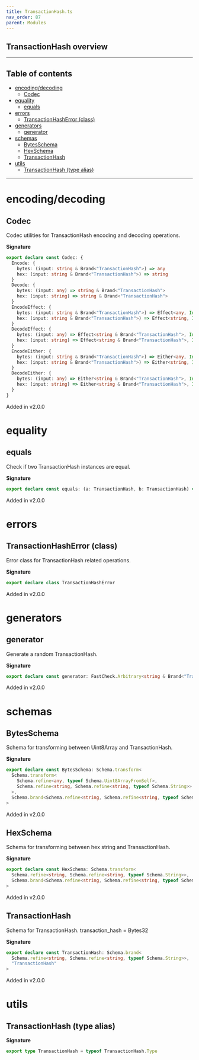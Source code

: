 ```yaml
---
title: TransactionHash.ts
nav_order: 87
parent: Modules
---
```


## TransactionHash overview

---

<h2 className="text-delta">Table of contents</h2>

- [encoding/decoding](#encodingdecoding)
  - [Codec](#codec)
- [equality](#equality)
  - [equals](#equals)
- [errors](#errors)
  - [TransactionHashError (class)](#transactionhasherror-class)
- [generators](#generators)
  - [generator](#generator)
- [schemas](#schemas)
  - [BytesSchema](#bytesschema)
  - [HexSchema](#hexschema)
  - [TransactionHash](#transactionhash)
- [utils](#utils)
  - [TransactionHash (type alias)](#transactionhash-type-alias)

---

# encoding/decoding

## Codec

Codec utilities for TransactionHash encoding and decoding operations.

**Signature**

```ts
export declare const Codec: {
  Encode: {
    bytes: (input: string & Brand<"TransactionHash">) => any
    hex: (input: string & Brand<"TransactionHash">) => string
  }
  Decode: {
    bytes: (input: any) => string & Brand<"TransactionHash">
    hex: (input: string) => string & Brand<"TransactionHash">
  }
  EncodeEffect: {
    bytes: (input: string & Brand<"TransactionHash">) => Effect<any, InstanceType<typeof TransactionHashError>>
    hex: (input: string & Brand<"TransactionHash">) => Effect<string, InstanceType<typeof TransactionHashError>>
  }
  DecodeEffect: {
    bytes: (input: any) => Effect<string & Brand<"TransactionHash">, InstanceType<typeof TransactionHashError>>
    hex: (input: string) => Effect<string & Brand<"TransactionHash">, InstanceType<typeof TransactionHashError>>
  }
  EncodeEither: {
    bytes: (input: string & Brand<"TransactionHash">) => Either<any, InstanceType<typeof TransactionHashError>>
    hex: (input: string & Brand<"TransactionHash">) => Either<string, InstanceType<typeof TransactionHashError>>
  }
  DecodeEither: {
    bytes: (input: any) => Either<string & Brand<"TransactionHash">, InstanceType<typeof TransactionHashError>>
    hex: (input: string) => Either<string & Brand<"TransactionHash">, InstanceType<typeof TransactionHashError>>
  }
}
```

Added in v2.0.0

# equality

## equals

Check if two TransactionHash instances are equal.

**Signature**

```ts
export declare const equals: (a: TransactionHash, b: TransactionHash) => boolean
```

Added in v2.0.0

# errors

## TransactionHashError (class)

Error class for TransactionHash related operations.

**Signature**

```ts
export declare class TransactionHashError
```

Added in v2.0.0

# generators

## generator

Generate a random TransactionHash.

**Signature**

```ts
export declare const generator: FastCheck.Arbitrary<string & Brand<"TransactionHash">>
```

Added in v2.0.0

# schemas

## BytesSchema

Schema for transforming between Uint8Array and TransactionHash.

**Signature**

```ts
export declare const BytesSchema: Schema.transform<
  Schema.transform<
    Schema.refine<any, typeof Schema.Uint8ArrayFromSelf>,
    Schema.refine<string, Schema.refine<string, typeof Schema.String>>
  >,
  Schema.brand<Schema.refine<string, Schema.refine<string, typeof Schema.String>>, "TransactionHash">
>
```

Added in v2.0.0

## HexSchema

Schema for transforming between hex string and TransactionHash.

**Signature**

```ts
export declare const HexSchema: Schema.transform<
  Schema.refine<string, Schema.refine<string, typeof Schema.String>>,
  Schema.brand<Schema.refine<string, Schema.refine<string, typeof Schema.String>>, "TransactionHash">
>
```

Added in v2.0.0

## TransactionHash

Schema for TransactionHash.
transaction_hash = Bytes32

**Signature**

```ts
export declare const TransactionHash: Schema.brand<
  Schema.refine<string, Schema.refine<string, typeof Schema.String>>,
  "TransactionHash"
>
```

Added in v2.0.0

# utils

## TransactionHash (type alias)

**Signature**

```ts
export type TransactionHash = typeof TransactionHash.Type
```
